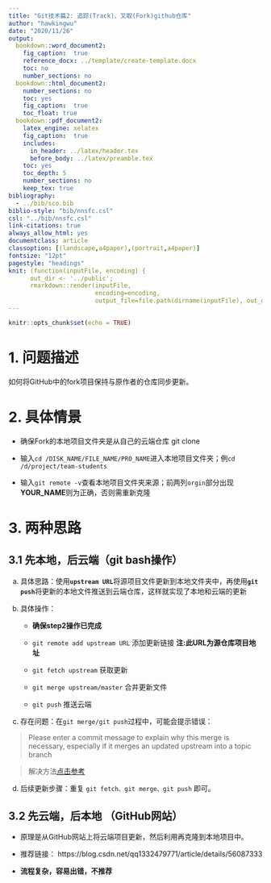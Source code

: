 ```yaml
---
title: "Git技术篇2: 追踪(Track)、叉取(Fork)github仓库"
author: "hawkingwu"
date: "2020/11/26"
output: 
  bookdown::word_document2: 
    fig_caption:  true
    reference_docx: ../template/create-template.docx
    toc: no
    number_sections: no
  bookdown::html_document2:
    number_sections: no
    toc: yes
    fig_caption:  true
    toc_float: true
  bookdown::pdf_document2:
    latex_engine: xelatex
    fig_caption:  true
    includes:
      in_header: ../latex/header.tex
      before_body: ../latex/preamble.tex
    toc: yes
    toc_depth: 5
    number_sections: no
    keep_tex: true
bibliography: 
  - ../bib/sco.bib
biblio-style: "bib/nnsfc.csl"
csl: "../bib/nnsfc.csl"
link-citations: true
always_allow_html: yes
documentclass: article
classoption: [(landscape,a4paper),(portrait,a4paper)]
fontsize: "12pt"
pagestyle: "headings"
knit: (function(inputFile, encoding) { 
      out_dir <- '../public';
      rmarkdown::render(inputFile,
                        encoding=encoding, 
                        output_file=file.path(dirname(inputFile), out_dir, 'demo-04-track-fork-upstream.docx')) })
---
```


```r
knitr::opts_chunk$set(echo = TRUE)
```

# 1. 问题描述

如何将GitHub中的fork项目保持与原作者的仓库同步更新。

# 2. 具体情景

- 确保Fork的本地项目文件夹是从自己的云端仓库 git clone

- 输入`cd /DISK_NAME/FILE_NAME/PRO_NAME`进入本地项目文件夹；例` cd /d/project/team-students`

- 输入`git remote -v`查看本地项目文件夹来源；前两列`orgin`部分出现**YOUR_NAME**则为正确，否则需重新克隆

# 3. 两种思路

## 3.1 先本地，后云端（git bash操作）

a. 具体思路：使用**`upstream URL`**将源项目文件更新到本地文件夹中，再使用**`git push`**将更新的本地文件推送到云端仓库，这样就实现了本地和云端的更新

b. 具体操作：

    - **确保step2操作已完成**
    
    - `git remote add upstream URL` 添加更新链接 **注:此URL为源仓库项目地址** 
    
    - `git fetch upstream` 获取更新 
    
    - `git merge upstream/master` 合并更新文件
    
    - `git push` 推送云端

c. 存在问题：在`git merge/git push`过程中，可能会提示错误：

>Please enter a commit message to explain why this merge is necessary, especially if it merges an updated upstream into a topic branch


>解决方法[点击参考](https://www.cnblogs.com/wei325/p/5278922.html)

d. 后续更新步骤：重复 `git fetch、git merge、git push` 即可。

## 3.2 先云端，后本地 （GitHub网站）

- 原理是从GitHub网站上将云端项目更新，然后利用再克隆到本地项目中。

- 推荐链接： https://blog.csdn.net/qq1332479771/article/details/56087333

- **流程复杂，容易出错，不推荐**



